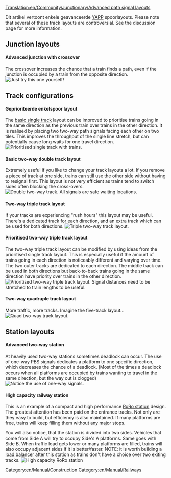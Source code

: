 [[Translation:en/Community/Junctionary/Advanced path signal layouts]]
{{nl/Vertaling|en/Community/Junctionary/Advanced path signal layouts|0}}

Dit artikel vertoont enkele geavanceerde [[en/Archive/Manual/Yet Another PBS Patch|YAPP]] spoorlayouts. Please note that several of these track layouts are controversial. See the discussion page for more information.

== Junction layouts ==
====Advanced junction with crossover====
The crossover increases the chance that a train finds a path, even if the junction is occupied by a train from the opposite direction.
[[File:en/Community/Junctionary/Yapp advancedjunction.png|frame|center|Just try this one yourself!]]

== Track configurations ==
====Geprioriteerde enkelspoor layout====
The [[en/Archive/Manual/Yet Another PBS Patch#basic-single-track|basic single track]] layout can be improved to prioritise trains going in the same direction as the previous train over trains in the other direction. It is realised by placing two two-way path signals facing each other on two tiles. This improves the throughput of the single line stretch, but can potentially cause long waits for one travel direction.
[[File:en/Community/Junctionary/Yapp adv single track.png|frame|center|Prioritised single track with trains.]]

====Basic two-way double track layout====
Extremely useful if you like to change your track layouts a lot. If you remove a piece of track at one side, trains can still use the other side without having to resignal first. This layout is not very efficient as trains tend to switch sides often blocking the cross-overs.
[[File:en/Community/Junctionary/Yapp dualtrack.png|frame|center|Double two-way track. All signals are safe waiting locations.]]

====Two-way triple track layout====
If your tracks are experiencing "rush hours" this layout may be useful. There's a dedicated track for each direction, and an extra track which can be used for both directions.
[[File:en/Community/Junctionary/Pbs 3track.png|frame|center|Triple two-way track layout.]]

====Prioritised two-way triple track layout====
The two-way triple track layout can be modified by using ideas from the prioritised single track layout. This is especially useful if the amount of trains going in each direction is noticeably different and varying over time. The two outer tracks are dedicated to each direction. The middle track can be used in both directions but back-to-back trains going in the same direction have priority over trains in the other direction.
[[File:en/Community/Junctionary/Yapp triple track.png|frame|center|Prioritised two-way triple track layout. Signal distances need to be stretched to train lengths to be useful.]]

====Two-way quadruple track layout====
More traffic, more tracks. Imagine the five-track layout...
[[File:en/Community/Junctionary/Yapp quadtrack.png|frame|center|Quad two-way track layout.]]

== Station layouts ==
====Advanced two-way station====
At heavily used two-way stations sometimes deadlock can occur. The use of one-way PBS signals dedicates a platform to one specific direction, which decreases the chance of a deadlock. (Most of the times a deadlock occurs when all platforms are occupied by trains wanting to travel in the same direction, but the way out is clogged)
[[File:en/Community/Junctionary/Yapp advancedstation.png|frame|center|Notice the use of one-way signals.]]

====High capacity railway station====
This is an example of a compact and high performance [[en/Manual/Railway station#ro-ro|RoRo station]] design. The greatest attention has been paid on the entrance tracks. Not only are they easy to build, but efficiency is also maintained. If many platforms are free, trains will keep filling them without any major stops.

You will also notice, that the station is divided into two sides. Vehicles that come from Side A will try to occupy Side's A platforms. Same goes with Side B. When traffic load gets lower or many platforms are filled, trains will also occupy adjacent sides if it is better/faster. NOTE: it is worth building a [http://wiki.openttdcoop.org/Balancing load balancer] after this station as trains don't have a choice over two exiting tracks.
[[File:en/Community/Junctionary/Roro pbs4.png|frame|center|High capacity RoRo station]]
{{en/Feature|0.7}}
[[Category:en/Manual/Construction]]
[[Category:en/Manual/Railways]]